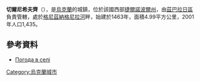{{coord|49|37|56|N|25|43|38|E|scale:30000|display=title}}

'''切爾尼希夫齊'''（{{lang-uk|Чернихівці}}），是[[烏克蘭|烏克蘭]]的城鎮，位於該國西部[[捷爾諾波爾州|捷爾諾波爾州]]，由[[茲巴拉日區|茲巴拉日區]]負責管轄，處於[[格尼茲納格尼拉河|格尼茲納格尼拉河]]畔，始建於1463年，面積4.99平方公里，2001年人口1,435。

==參考資料==
* [http://weather.in.ua/ua/ternopol'skaja/28318-long Погода в селі]

{{Ukraine-geo-stub}}
[[Category:烏克蘭城市|Category:烏克蘭城市]]
